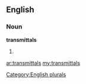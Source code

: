 ==English==

===Noun===
'''transmittals'''

# {{plural of|[[transmittal]]}}

[[Category:English plurals]]

[[ar:transmittals]]
[[my:transmittals]]